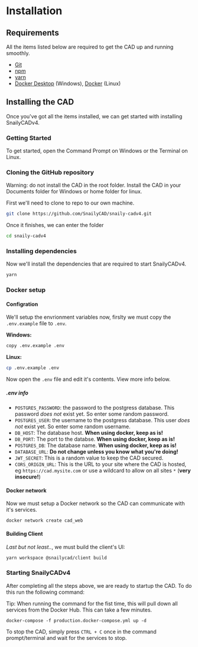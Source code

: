 # Installation

## Requirements

All the items listed below are required to get the CAD up and running smoothly.

- [Git](https://git-scm.com/downloads)
- [npm](https://npmjs.org)
- [yarn](https://yarnpkg.com)
- [Docker Desktop](https://docker.com/get-started) (Windows), [Docker](https://docker.com/get-started) (Linux)

## Installing the CAD

Once you've got all the items installed, we can get started with installing SnailyCADv4.

### Getting Started

To get started, open the Command Prompt on Windows or the Terminal on Linux.

### Cloning the GitHub repository

<div
  style={{
    marginTop: "1em",
    background: "#C19C00",
    color: "#1a1a1a",
    padding: "0.5em 0.8em",
    borderRadius: "0.3em",
  }}
>
  <span style={{ fontWeight: "bold" }}>Warning:</span> do not install the CAD in the root folder.
  Install the CAD in your <span style={{ fontWeight: "bold" }}>Documents</span>
  folder for Windows or <span style={{ fontWeight: "bold" }}>home</span> folder for linux.
</div>

First we'll need to clone to repo to our own machine.

```bash
git clone https://github.com/SnailyCAD/snaily-cadv4.git
```

Once it finishes, we can enter the folder

```bash
cd snaily-cadv4
```

### Installing dependencies

Now we'll install the dependencies that are required to start SnailyCADv4.

```bash
yarn
```

### Docker setup

#### Configration

We'll setup the envrionment variables now, firslty we must copy the `.env.example` file to `.env`.

**Windows:**

```bash
copy .env.example .env
```

**Linux:**

```bash
cp .env.example .env
```

Now open the `.env` file and edit it's contents. View more info below.

##### .env info

- `POSTGRES_PASSWORD`: the password to the postgress database. This password _does not_ exist yet. So enter some random password.
- `POSTGRES_USER`: the username to the postgress database. This user _does not_ exist yet. So enter some random username.
- `DB_HOST`: The database host. **When using docker, keep as is!**
- `DB_PORT`: The port to the databse. **When using docker, keep as is!**
- `POSTGRES_DB`: The database name. **When using docker, keep as is!**
- `DATABASE_URL`: **Do not change unless you know what you're doing!**
- `JWT_SECRET`: This is a random value to keep the CAD secured.
- `CORS_ORIGIN_URL`: This is the URL to your site where the CAD is hosted, eg `https://cad.mysite.com` or use a wildcard to allow on all sites `*` (**very insecure!**)

#### Docker network

Now we must setup a Docker network so the CAD can communicate with it's services.

```
docker network create cad_web
```

#### Building Client

*Last but not least..*, we must build the client's UI:

```bash
yarn workspace @snailycad/client build
```

### Starting SnailyCADv4

After completing all the steps above, we are ready to startup the CAD. To do this run the following command:

<div
  style={{
    marginTop: "1em",
    background: "#359755",
    color: "#1a1a1a",
    padding: "0.5em 0.8em",
    borderRadius: "0.3em",
  }}
>
  <span style={{ fontWeight: "bold" }}>Tip:</span> When running the command for the fist time, this
  will pull down all services from the Docker Hub. This can take a few minutes.
</div>

```
docker-compose -f production.docker-compose.yml up -d
```

To stop the CAD, simply press `CTRL + C` once in the command prompt/terminal and wait for the services to stop.
